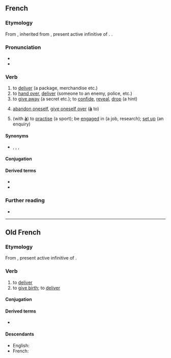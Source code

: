 ==French==

===Etymology===
From {{inh|fr|fro|livrer}}, inherited from {{inh|fr|la|līberāre}}, present active infinitive of {{m|la|līberō}}. {{doublet|libérer|lang=fr}}.

===Pronunciation===
* {{IPA|/livʁe/|lang=fr}}
* {{audio|Fr-livrer.ogg|audio|lang=fr}}

===Verb===
{{fr-verb}}

# to [[deliver]] (a package, merchandise etc.)
# to [[hand over]], [[deliver]] (someone to an enemy, police, etc.)
# to [[give away]] (a secret etc.); to [[confide]], [[reveal]], [[drop]] (a hint)
# {{lb|fr|reflexive}} [[abandon oneself]], [[give oneself over]] ('''[[à]]''' to)
# {{lb|fr|reflexive}} (with '''[[à]]''') to [[practise]] (a sport); be [[engaged]] in (a job, research); [[set up]] (an enquiry)

====Synonyms====
* {{l|fr|emmener}}, {{l|fr|transporter}}, {{l|fr|déposer}}, {{l|fr|dénoncer}}

====Conjugation====
{{fr-conj-auto}}

====Derived terms====
* {{l|fr|livraison}}
* {{l|fr|livreur}}

===Further reading===
* {{R:TLFi}}

----

==Old French==

===Etymology===
From {{inh|fro|la|līberāre}}, present active infinitive of {{m|la|līberō}}.

===Verb===
{{head|fro|verb}}

# to [[deliver]]
# to [[give birth]]; to [[deliver]]

====Conjugation====
{{fro-conj-er}}

====Derived terms====
* {{l|fro|delivrer}}

====Descendants====
* English: {{l|en|livery}} {{qualifier|borrowed}}
* French: {{l|fr|livrer}}